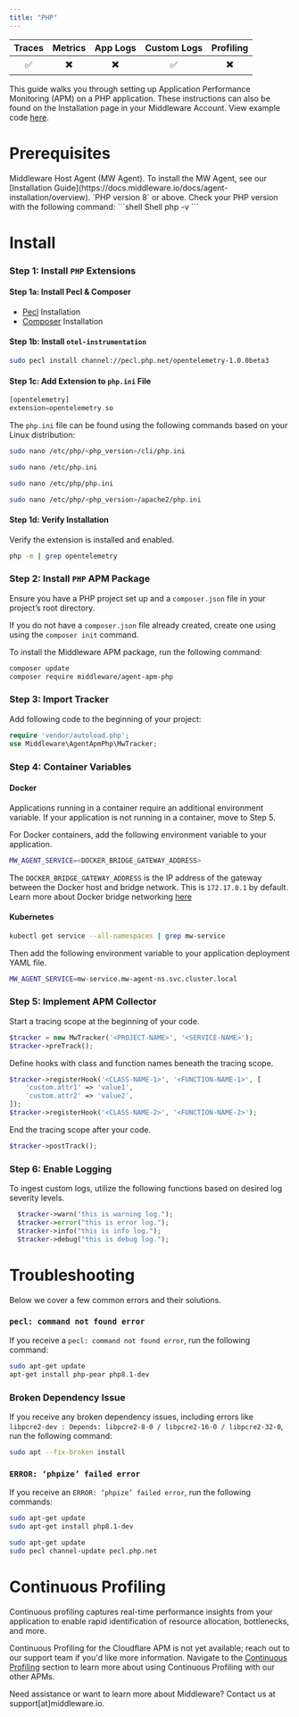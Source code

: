 ```yaml
---
title: "PHP"
---
```

<a target="_blank" href="https://packagist.org/packages/middleware/agent-apm-php">
    <span style={{
        background: "url(https://img.shields.io/badge/dev--master-%23f28d1a?label=packagist) no-repeat",
        width: "150px",
        height: "20px",
        display: "inline-block",
    }}/>
</a>

| Traces | Metrics | App Logs | Custom Logs | Profiling |
| :----: | :-----: | :------: | :---------: | :-------: |
| ✅ | ✖️ | ✖️ | ✅ | ✖️ |

This guide walks you through setting up Application Performance Monitoring (APM) on a PHP application. These instructions can also be found on the Installation page in your Middleware Account. View example code [here](https://github.com/middleware-labs/demo-apm/tree/master/php).

# Prerequisites

<Steps>

  <Step title="MW Host Agent">
   Middleware Host Agent (MW Agent). To install the MW Agent, see our [Installation Guide](https://docs.middleware.io/docs/agent-installation/overview).
  
  </Step>

  <Step title="PHP Version">
    `PHP version 8` or above. Check your PHP version with the following command:
    ```shell Shell
    php -v
    ```
  </Step>
</Steps>

# Install

### Step 1: Install `PHP` Extensions

#### Step 1a: Install Pecl & Composer
- [Pecl](https://pecl.php.net/) Installation
- [Composer](https://getcomposer.org/) Installation


#### Step 1b: Install `otel-instrumentation`

```bash Shell
sudo pecl install channel://pecl.php.net/opentelemetry-1.0.0beta3
```

#### Step 1c: Add Extension to `php.ini` File

```php php
[opentelemetry]
extension=opentelemetry.so
```

The `php.ini` file can be found using the following commands based on your Linux distribution:

<CodeGroup>

```bash Ubuntu/Debian
sudo nano /etc/php/<php_version>/cli/php.ini
```

```bash CentOS/RHEL
sudo nano /etc/php.ini
```

```bash Arch Linux
sudo nano /etc/php/php.ini
```

```bash Web-Serve
sudo nano /etc/php/<php_version>/apache2/php.ini
```
</CodeGroup>


#### Step 1d: Verify Installation

Verify the extension is installed and enabled.
```bash Shell
php -m | grep opentelemetry
```

### Step 2: Install `PHP` APM Package

Ensure you have a PHP project set up and a `composer.json` file in your project’s root directory. 

<Note> If you do not have a `composer.json` file already created, create one using using the `composer init` command.</Note>

To install the Middleware APM package, run the following command:

```bash Shell
composer update
composer require middleware/agent-apm-php
```

### Step 3: Import Tracker

Add following code to the beginning of your project:

```php PHP
require 'vendor/autoload.php';
use Middleware\AgentApmPhp\MwTracker;
```

### Step 4: Container Variables

#### Docker 

<Note> Applications running in a container require an additional environment variable. If your application is not running in a container, move to Step 5. </Note>

For Docker containers, add the following environment variable to your application.
```bash Shell
MW_AGENT_SERVICE=<DOCKER_BRIDGE_GATEWAY_ADDRESS>
```
<Note> The `DOCKER_BRIDGE_GATEWAY_ADDRESS` is the IP address of the gateway between the Docker host and bridge network. This is `172.17.0.1` by default. 
Learn more about Docker bridge networking [here](https://docs.docker.com/network/network-tutorial-standalone/) </Note>

#### Kubernetes 

```bash Shell
kubectl get service --all-namespaces | grep mw-service
```

Then add the following environment variable to your application deployment YAML file. 
```bash Shell
MW_AGENT_SERVICE=mw-service.mw-agent-ns.svc.cluster.local
```

### Step 5: Implement APM Collector

Start a tracing scope at the beginning of your code. 

```php PHP
$tracker = new MwTracker('<PROJECT-NAME>', '<SERVICE-NAME>');
$tracker->preTrack();
```

Define hooks with class and function names beneath the tracing scope.
```php Shell
$tracker->registerHook('<CLASS-NAME-1>', '<FUNCTION-NAME-1>', [
    'custom.attr1' => 'value1',
    'custom.attr2' => 'value2',
]);
$tracker->registerHook('<CLASS-NAME-2>', '<FUNCTION-NAME-2>');
```

End the tracing scope after your code. 
```php PHP
$tracker->postTrack();
```

### Step 6: Enable Logging

To ingest custom logs, utilize the following functions based on desired log severity levels.
 ```php PHP
   $tracker->warn("this is warning log.");
   $tracker->error("this is error log.");
   $tracker->info("this is info log.");
   $tracker->debug("this is debug log.");
```

# Troubleshooting

Below we cover a few common errors and their solutions. 

### `pecl: command not found error`

If you receive a `pecl: command not found error`, run the following command:
```bash Shell
sudo apt-get update
apt-get install php-pear php8.1-dev
```

### Broken Dependency Issue

If you receive any broken dependency issues, including errors like `libpcre2-dev : Depends: libpcre2-8-0 / libpcre2-16-0 / libpcre2-32-0`, run the following command:
```bash Shell
sudo apt --fix-broken install
```

### `ERROR: ‘phpize’ failed error`

If you receive an `ERROR: ‘phpize’ failed error`, run the following commands:
```bash Shell
sudo apt-get update 
sudo apt-get install php8.1-dev

sudo apt-get update
sudo pecl channel-update pecl.php.net
```

# Continuous Profiling

Continuous profiling captures real-time performance insights from your application to enable rapid identification of resource allocation, bottlenecks, and more. 

Continuous Profiling for the Cloudflare APM is not yet available; reach out to our support team if you'd like more information. Navigate to the [Continuous Profiling](https://docs.middleware.io/workflow/profiling#continuous-profiling) section to learn more about using Continuous Profiling with our other APMs.

<Note> Need assistance or want to learn more about Middleware? Contact us at support[at]middleware.io. </Note>
